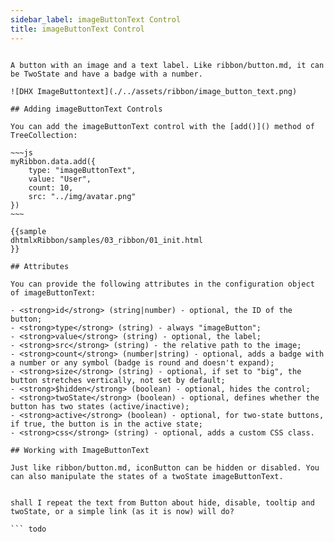 ```yaml
---
sidebar_label: imageButtonText Control
title: imageButtonText Control
---          
```


``` todo

A button with an image and a text label. Like ribbon/button.md, it can be TwoState and have a badge with a number.

![DHX ImageButtontext](./../assets/ribbon/image_button_text.png)

## Adding imageButtonText Controls

You can add the imageButtonText control with the [add()]() method of TreeCollection:

~~~js
myRibbon.data.add({
    type: "imageButtonText",
    value: "User",
    count: 10,
    src: "../img/avatar.png"
})
~~~

{{sample
dhtmlxRibbon/samples/03_ribbon/01_init.html
}}

## Attributes

You can provide the following attributes in the configuration object of imageButtonText:

- <strong>id</strong> (string|number) - optional, the ID of the button;
- <strong>type</strong> (string) - always "imageButton";
- <strong>value</strong> (string) - optional, the label;
- <strong>src</strong> (string) - the relative path to the image;
- <strong>count</strong> (number|string) - optional, adds a badge with a number or any symbol (badge is round and doesn't expand);
- <strong>size</strong> (string) - optional, if set to "big", the button stretches vertically, not set by default;
- <strong>$hidden</strong> (boolean) - optional, hides the control;
- <strong>twoState</strong> (boolean) - optional, defines whether the button has two states (active/inactive);
- <strong>active</strong> (boolean) - optional, for two-state buttons, if true, the button is in the active state;
- <strong>css</strong> (string) - optional, adds a custom CSS class.

## Working with ImageButtonText

Just like ribbon/button.md, iconButton can be hidden or disabled. You can also manipulate the states of a twoState imageButtonText.


shall I repeat the text from Button about hide, disable, tooltip and twoState, or a simple link (as it is now) will do?

``` todo